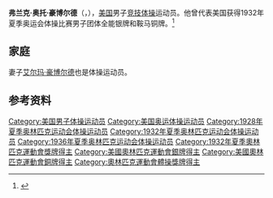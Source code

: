 {{NoteTA|G1=Sports}}
'''弗兰克·奥托·豪博尔德'''（{{lang-en|Frank Otto Haubold}}，{{bd|1906年|3月23日|1985年|3月1日}}），[[美国|美国]]男子[[竞技体操|竞技体操]]运动员。他曾代表美国获得1932年夏季奥运会体操比赛男子团体全能银牌和鞍马铜牌。<ref>{{Cite web|title=Frank HAUBOLD|url=https://www.olympic.org/frank-haubold|accessdate=2021-03-28|work=International Olympic Committee|archive-date=2017-03-27|archive-url=https://web.archive.org/web/20170327131619/https://www.olympic.org/frank-haubold|dead-url=no}}</ref>

== 家庭 ==
妻子[[艾尔玛·豪博尔德|艾尔玛·豪博尔德]]也是体操运动员。

== 参考资料 ==
{{reflist}}

{{Authority control}}
{{DEFAULTSORT:Haubold, Frank}}
[[Category:美国男子体操运动员|Category:美国男子体操运动员]]
[[Category:美国奥运体操运动员|Category:美国奥运体操运动员]]
[[Category:1928年夏季奥林匹克运动会体操运动员|Category:1928年夏季奥林匹克运动会体操运动员]]
[[Category:1932年夏季奥林匹克运动会体操运动员|Category:1932年夏季奥林匹克运动会体操运动员]]
[[Category:1936年夏季奥林匹克运动会体操运动员|Category:1936年夏季奥林匹克运动会体操运动员]]
[[Category:1932年夏季奧林匹克運動會獎牌得主|Category:1932年夏季奧林匹克運動會獎牌得主]]
[[Category:美國奧林匹克運動會銀牌得主|Category:美國奧林匹克運動會銀牌得主]]
[[Category:美國奧林匹克運動會銅牌得主|Category:美國奧林匹克運動會銅牌得主]]
[[Category:奧林匹克運動會體操獎牌得主|Category:奧林匹克運動會體操獎牌得主]]